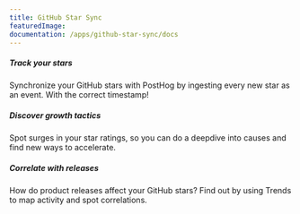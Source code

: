 ```yaml
---
title: GitHub Star Sync
featuredImage: 
documentation: /apps/github-star-sync/docs
---
```


<Section
    divider={false}
    title="Analyze your most important datapoint - GitHub Stars - in PostHog, just like any other product metric."
    size="full"
    cols={3}
>
    <div>
        <h5>Track your stars</h5>
        <p>Synchronize your GitHub stars with PostHog by ingesting every new star as an event. With the correct timestamp!</p>
    </div>
    <div>
        <h5>Discover growth tactics</h5>
        <p>Spot surges in your star ratings, so you can do a deepdive into causes and find new ways to accelerate.</p>
    </div>
        <div>
        <h5>Correlate with releases</h5>
        <p>How do product releases affect your GitHub stars? Find out by using Trends to map activity and spot correlations.</p>
    </div>
</Section>

<TutorialsSlider topic="github-star-sync" />

<Documentation />
